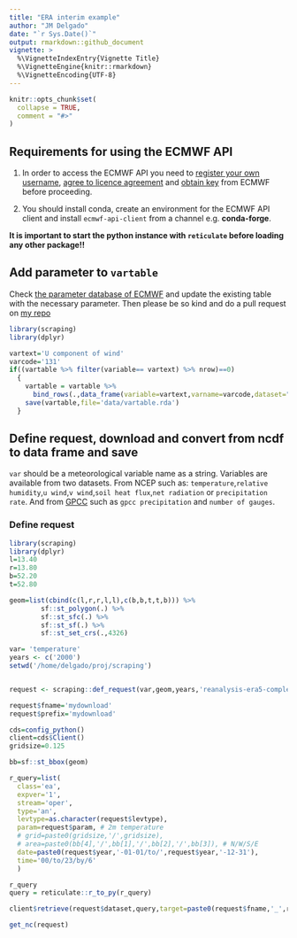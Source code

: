 ```yaml
---
title: "ERA interim example"
author: "JM Delgado"
date: "`r Sys.Date()`"
output: rmarkdown::github_document
vignette: >
  %\VignetteIndexEntry{Vignette Title}
  %\VignetteEngine{knitr::rmarkdown}
  %\VignetteEncoding{UTF-8}
---
```


```r
knitr::opts_chunk$set(
  collapse = TRUE,
  comment = "#>"
)
```
## Requirements for using the ECMWF API

1. In order to access the ECMWF API you need to [register your own username](https://apps.ecmwf.int/registration/), [agree to licence agreement](https://apps.ecmwf.int/datasets/licences/general/) and [obtain key](https://api.ecmwf.int/v1/key/) from ECMWF before proceeding.

2. You should install conda, create an environment for the ECMWF API client and install `ecmwf-api-client` from a channel e.g. __conda-forge__.

__It is important to start the python instance with `reticulate` before loading any other package!!__

## Add parameter to `vartable`

Check [the parameter database of ECMWF](https://apps.ecmwf.int/codes/grib/param-db) and update the existing table with the necessary parameter. Then please be so kind and do a pull request on [my repo](https://github.com/jmigueldelgado/scraping)

```r
library(scraping)
library(dplyr)

vartext='U component of wind'
varcode='131'
if((vartable %>% filter(variable== vartext) %>% nrow)==0)
  {
    vartable = vartable %>%
      bind_rows(.,data_frame(variable=vartext,varname=varcode,dataset="reanalysis-era5-complete"))
    save(vartable,file='data/vartable.rda')
  }

```

## Define request, download and convert from ncdf to data frame and save
`var` should be a meteorological variable name as a string. Variables are available from two datasets. From NCEP such as: `temperature`,`relative humidity`,`u wind`,`v wind`,`soil heat flux`,`net radiation` or `precipitation rate`. And from [GPCC](http://dx.doi.org/10.5676/DWD_GPCC/FD_D_V2018_100) such as `gpcc precipitation` and `number of gauges`.

### Define request
```r
library(scraping)
library(dplyr)
l=13.40
r=13.80
b=52.20
t=52.80

geom=list(cbind(c(l,r,r,l,l),c(b,b,t,t,b))) %>%
        sf::st_polygon(.) %>%
        sf::st_sfc(.) %>%
        sf::st_sf(.) %>%
        sf::st_set_crs(.,4326)

var= 'temperature'
years <- c('2000')
setwd('/home/delgado/proj/scraping')


request <- scraping::def_request(var,geom,years,'reanalysis-era5-complete',levtype='sfc') %>% dplyr::distinct(request,varname,year,.keep_all=TRUE)

request$fname='mydownload'
request$prefix='mydownload'

cds=config_python()
client=cds$Client()
gridsize=0.125

bb=sf::st_bbox(geom)

r_query=list(
  class='ea',
  expver='1',
  stream='oper',
  type='an',
  levtype=as.character(request$levtype),
  param=request$param, # 2m temperature
  # grid=paste0(gridsize,'/',gridsize),
  # area=paste0(bb[4],'/',bb[1],'/',bb[2],'/',bb[3]), # N/W/S/E
  date=paste0(request$year,'-01-01/to/',request$year,'-12-31'),
  time='00/to/23/by/6'
  )

r_query
query = reticulate::r_to_py(r_query)

client$retrieve(request$dataset,query,target=paste0(request$fname,'_',request$year,'.grib'))

get_nc(request)

  ```
